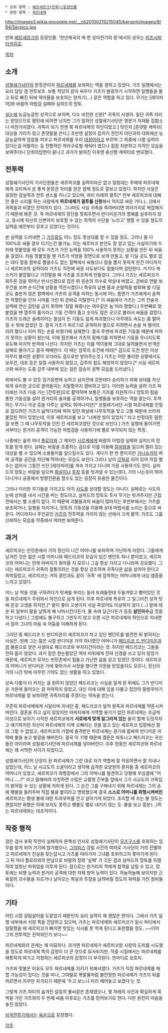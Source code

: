  * 상위 항목 : [[베르세르크(만화)/등장인물]]
 * 관련 항목 : [[파르네제]]

http://images3.wikia.nocookie.net/__cb20100215215045/berserk/images/9/94/Serpico.jpg

만화 [[베르세르크(만화)|베르세르크]]의 등장인물. '천년제국의 매 편 성마전기의 장'에서의 성우는 [[미즈시마 타카히로]].

[[목차]]

== 소개 ==
[[성철쇄기사단]]의 문장관이자 [[파르네제]]를 보좌하는 역을 겸하고 있었다. 가츠 일행에서는 요리 담당 겸 전투보조. 보통 적당히 같이 싸우다 가츠가 발광하기 시작하면 일행들을 몰고 뒤로 빠진 뒤에 약자들을 보호하는 양치기(…) 같은 역할을 하고 있다. 무기는 [레이피어]와 바람의 마법검 실페와 실피드의 망토.

[[실눈]]에 능글능글한 성격으로 보이며, 다소 비천한 신분[* 귀족의 사생아. 일단 귀족 자리는 받았으므로 평민에 비하면 낫지만 그가 일하던 성철쇄기사단은 명문가 자재들 집합소나 마찬가지였다. 귀족이 되기 전엔 쭉 파르네제의 하인이었고.] 탓인지 [존댓말 캐릭터|대상을 가리지 않고 존댓말을 쓴다.] 초반엔 설정이 잡히기 전인지 아단과의 대화에선 능글능글하게 엄살을 피우고 파르네제를 우리 [[대장]]이라고 부르며 그 와중에 나름 실력이 있다는걸 어필하는 등 전형적인 하라구로형 캐릭터 였으나 점점 차분하고 지적인 모습을 보여주더니 단죄의탑편이 끝나고 과거가 밝혀진 이후엔 충신형 캐릭터로 변모했다.

== 전투력 ==
성철쇄기사단의 기사단원들은 세르피코를 실력이라곤 없고 덜렁대는 주제에 파르네제에게 꼬리쳐서 운 좋게 문장관 자리를 얻은 얌체 정도로 깔보고 있었다. 하지만 사실은 굉장한 검실력과 전투 센스를 지니고 있으며, 여러 차례의 결투[* 전부 세르피코에 대해 안 좋은 소리를 하는 사람에게 '''파르네제가 결투를 신청'''해서 억지로 싸운 거다.(…)]에서 귀족들과 비겼던 전적까지 있다. 그나마도 사실 귀족을 죽여버리면 여러가지로 복잡해지기 때문에 봐준 것. 즉 파르네제의 장단을 맞춰주면서 반디미온가의 명예를 실추하지 않고, 동시에 자신의 신변까지 보호할 수 있는 최적의 수단을 '노리고' 행할 수 있을 정도의 실력을 예전부터 갖추고 있었다는 것이다.

본 실력을 드러내면 그 [[가츠(베르세르크)|가츠]]랑도 어느 정도 맞상대를 할 수 있을 정도. 그러나 둘 다 100%로 싸울 경우 이기는건 불가능. 이는 세르피코 본인도 잘 알고 있는 사실이기에 두 차례 맞붙었을 때 모두 가츠가 가진 능력을 100% 사용하지 못하는 상황을 만든 뒤 싸움을 걸었다. 처음 맞붙었을 땐 가츠가 석양을 정면으로 보게 만들고, 발 디딜 곳도 별로 없는 데다 칼을 함부로 뽑을수도 없는 절벽에서 싸웠으나 칼을 뽑지 못하게 한건 어디까지나 세르피코의 실력이라 가츠도 직전에 싸운 사도보다도 힘들다며 감탄한다. 거기다 캐스커가 붙잡혔다고 거짓말을 해 가츠를 초조하게 만들었다. 그러나 가츠는 세르피코가 휘두른 검을 뛰어난 반사신경으로 잡은 뒤 왼손의 의수로 박살내 버렸고, 곧바로 연발 보우건을 쏘며 순식간에 상황을 역전시켰으나 특유의 날쎈 몸과 순발력을 발휘해 발 디딜 곳도 충분치 않은 절벽에서 가츠의 공격을 피하는 동시에 어느 틈엔가 가츠에게서 슬쩍한 작열탄을 던져 시야를 가린 뒤 곧바로 이탈한다.[* 이 싸움에서 가츠는 그의 전술과 실력에 연신 감탄을 금치 못하며 '정말 짜증나는 여우같은 놈'이라 평했다.] 두번째로 맞붙었을 땐 열주의 홀이라고 기둥 간격이 좁고 숫자도 많은 곳으로 불러서 싸움을 걸었다. 가츠의 드래곤 슬레이어는 철심이 든 기둥도 쉽게 파괴했으나 아무래도 속도는 좀 떨어질 수 밖에 없었던 것. 결국 가츠가 찌르기로 공격하자 옆으로 피하면서 손을 쳐 떨어뜨리려 했으나 이미 쥐는 손을 바꿨기에 실패한다. 결국 주변에 파괴된 기둥들 때문에 피하지 못하는 상황이 왔는데, 이에 점프해서 가츠의 횡베기를 피하면서 기둥을 무너지도록 유도해 마지막 반격에 나선다. 하지만 가츠는 이를 역이용해 그대로 달려들면서 반격은 실패로 돌아가고 결국 패배한다. 이 때는 암묵의 조건에 따라[* 검으로 도전 받은 이상 아무리 불리한 상황이 오더라도 검으로만 받아주는것.] 가츠는 어떤 불리한 상황에서도 보우건, 대포 등은 일절 사용하지 않았고, 갑주의 힘도 해방하지 않았다.[* 사실 세르피코와 싸우는 도중 갑주 내부에 있는 검은 짐승이 살짝 모습을 드러냈다.]

위에서도 볼 수 있듯 임기응변에 능하고 심리전에 강한데다 승리하기 위해 상대를 자신에게 유리한 곳으로 끌어들이는 치밀함까지 겸비하고 있다. 이러한 능력을 살려 가츠 파티에선 가츠 다음 가는 [전투원]으로 활약하며 보통은 가츠를 지원하거나 망토의 힘을 통한 기동성을 살려 원거리의 술자를 공격하거나, 일행들을 보호하는 역을 맡는다. 투척하는 무기나 석궁 등을 다루는 실력도 뛰어나지만[* 성철쇄기사단 시절 파르네제를 인질로 잡으려던 가츠가 넓적다리에 박혀 있던 화살에 나무토막을 맞고 고통 때문에 쓰러져 붙잡힌 적이 있었는데, 이후 세르피코를 보고 "너에겐 빚이 있었지." 라고 빈정대듯 말한 걸 보면 그 때 나무토막을 던진 건 세르피코였던 것으로 보인다.] 가츠 일행에 들어가면서부터는 원거리 공격이 가능한 마법검을 사용하기에 별로 부각되지 않는 특징.

나중에는 숲의 마녀 [[플로라(베르세르크)|플로라]]와 그 제자인 [[시르케]]에게 바람의 마법검 실페와 실피드의 망토를 받게 된다. 실페는 바람을 조종하는 검으로 이를 이용해 [[칼바람]]을 일으켜 멀리 있는 대상을 벨 수 있으며 소용돌이를 일으킬수도 있다. 게다가 한 번 뿐이지만 [[가니슈카]]의 벼락 공격을 공간을 차단해 막아내는 모습도 보인다.그러나 날이 [[깃털]]로 되어 있어 직접 벨수는 없어서 그동안 쓰던 [레이피어]를 계속 가지고 다니며 가끔 사용하기도 한다. 실피드의 망토는 바람을 일으켜 [[화살]]이나 [[투창]] 등을 빗겨낼 수 있는데다, 거의 나는듯이 뛰어다니거나 공중에서 방향전환을 할수도 있는 굉장히 유용한 물건이다.

그러나 이러한 무기들을 가지고도 아직 [[사도(베르세르크)|사도]]를 상대할 정도는 아니다. 실페로는 사도의 눈에 상처를 내서 시간을 버는 정도이고, 실피드의 망토도 투사 무기는 빗겨주지만 근접전에서는 별 소용이 없다. 이 때문에 괴물들과의 싸움이 많아지는 후반부에서는 가츠를 보조하거나, 일행을 지키거나, 망토의 기동성을 이용해 상대 마법사를 노리는 등으로 싸운다. 어디까지나 주인공인 [[가츠]]의 전투력을 가리지 않는 선에서 크게 활약. 가츠도 그를 신뢰하는 모습을 작중에서 여러번 보여준다. 
== 과거 ==
세르피코는 빈민촌에서 거의 정신이 나간 어머니를 보좌하며 가난하게 자랐다. 그들에게 남겨진 것은 젊은 시절 어머니와 페드리코의 모습이 담긴 펜던트 하나 뿐이었고, 세르피코의 어머니는 언제 아버지가 찾아올 지 모르니 그걸 항상 가지고 다니라며 강요했다. 그녀는 세르피코가 귀족의 혈통이라는 것을 항상 강조하며 귀족다운 삶을 살아야 한다고 윽박질렀고, 세르피코는 거의 광인과도 같이 '귀족' 에 집착하는 어머니에게 내심 염증을 느끼고 있었다. 

어느 날 먹을 것을 구하려다가 텃세를 부리는 동네 또래들한테 두들겨맞고 뻗어있던 것을 파르네제가 주워와서 하인으로 삼게 된다. 이후 파르네제 특유의 그 일그러진 성격 탓에 온갖 고생을 하지만,[* 말이 좋아 고생이지 사실 죽었어도 이상하지 않다.(…) 말에 태운 뒤 일부러 말을 날뛰게 해 낙마시킨다든가, 물 속에 담근다든가 등등 '''살인미수'''급 짓을 하고 다녔다.] 그럼에도 불구하고 그만두지 않고 오랜 시간 파르네제의 하인으로 지내면서 점차 그녀의 마음 속 어둠을 이해하게 된다. 

그러던 중 페드리코 드 반디미온이 세르피코가 차고 있던 팬던트를 발견한 뒤 밝혀지는 사실은, 원래 그는 젊은 시절 반디미온 가의 하녀였던 어머니가 [[페드리코 드 반디미온]]과의 불륜으로 얻은 사생아로 페드리코와 부자지간이라는 것. 하지만 페드리코는 그들을 전혀 돕지 않았다. 과거 잠깐 한눈팔았던 여자 따위에게 전혀 신경을 쓰고 있지 않았기 때문에, 세르피코 모자는 빈민촌에서 힘들고 가난한 삶을 살고 있었던 것이다. 세르피코의 어머니가 반디미온 가에 찾아가서 사정을 했다면 지원을 받았을지도 모르나, 정신이 거의 나간 탓에 아무런 기약도 없는 생활을 하고 있었다.

상속 다툼이 더 커지는 걸 원하지 않았던 페드리코는 사실을 알게 된 뒤에도 그가 반디미온 가문에 들어오는 걸 허락하지 않았고, 대신 이에 대해 입을 다물고 집안의 말썽꾸러기 파르네제를 잘 보좌하면 귀족자리를 주겠다는 약속을 받는다.

꾸준히 파르네제에게 시달리며 지내던 중, 페드리코가 덜컥 왕족과 파르네제를 약혼시켜 버린다. 결혼을 하고 싶지 않았지만 아버지에게 거역할 용기가 없던 파르네제는 조금씩 이성으로 보이기 시작한 세르피코에게 '''서로에게 맞게 일그러져 있는''' 둘이 함께 도망치자고 얘기하지만 자신이 파르네제의 이복 오빠라는 것을 알고 있는 세르피코 입장에선 절대 그럴 수 없었고, 세르피코의 거절에 충격받은 파르네제는 광기에 휩싸여 반디미온 저택에 불을 놓고 발광을 해버린다. 결국 이 기행 때문에 결혼은 파토나고 페드리코는 귀신 들린 아이라며 성철쇄기사단에 파르네제를 넣어버린다. 이후 한동안 세르피코와 파르네제는 꽤 서먹한 사이가 되었다고.

성철쇄기사단의 단장이 된 파르네제가 그런 대로 자기 역할에 잘 적응하면서 잘 지내나 싶었는데, 어느 날 사교도의 소굴이라고 생각해 습격한 요양원의 환자들 중 세르피코의 어머니가 있었고, 세르피코가 화형장에서 그의 어머니를 발견하고 당황해 무심결에 "어머니……?" 라고 말해버려 자칫하면 수많은 교황청 간부들 앞에서 그가 사교도의 가족임이 밝혀질 수 있는 상황에 처하게 된다. 그 순간 그를 구해내기 위해 파르네제는 그의 손에 횃불을 들려주며 직접 불을 붙이라고 명령했으며 결국 '''스스로 어머니를 화형시켜버린''' 세르피코는 평생 불에 대한 트라우마를 안고 살아가게 되었다. 조리할 때 쓰는 불 정도는 괜찮지만 화형은 아예 보지도 못하고 횃불도 별로 내키지 않는 듯. 불을 보고 흥분(...)하는 파르네제와는 대조적이다.

== 작중 행적 ==
검은 검사 포획 작전이 실패하자 문책성 인사로 성철쇄기사단이 [[모즈구스]]를 호위하는 임무를 맡게 되어 거기에 참가했으나, [[그리피스(베르세르크)|그리피스]] 강림 사건의 여파로 기사단이 거의 전멸하고 파르네제가 진실을 찾는답시고 가츠를 따라가자 그녀를 호위하고자 쫓아가게 된다. 그 뒤 마녀 플로라와의 만남으로 바람의 정령 '실페' 가 깃든 검과 실피드의 망토를 득템하여 엄청난 파워업을 이루게 된다. 검으로는 원거리의 적에게 참격을 날릴 수 있고, 망토에는 비행 능력과 원거리 공격에 대한 자체 방어 능력이 있다. 하늘하늘해 보이지만 근육질의 괴수들을 자르거나 날아오는 화살과 투창을 날려버릴 정도의 위력을 가진 장비들이다.

== 기타 ==
어린 시절 살림살이를 도맡았기 때문인지 요리 실력이 꽤 괜찮은 편이다. 그래서 가츠 일행 내부에서 식량 쪽을 전담하고 있으며, 가츠는 파르네제와 세르피코가 일시 파티에서 일탈했을 때 세르피코가 빠지면 맛있는 식사를 못 먹게 된다고 표현했을 정도. ~~이미 그의 전투력은 전력외인가 보다~~

파르네제와의 관계는 꽤 미묘하다. 과거엔 파르네제가 세르피코랑 사랑의 도피를 시도했을 정도로 파르네제 쪽의 감정이 더 큰 것으로 묘사되지만, 작중 시점에서는 파르네제를 애틋하게 여기고 걱정하는 세르피코의 감정이 더 부각된다. 한마디로 보호자. 

가츠와 맞붙은 이유도 모두 파르네제를 지키기 위해서였다. 가츠가 직접 파르네제를 해할 가능성이 있다는 것을 떠나, 그야말로 폭발물처럼 불안정한 파르네제가 가츠의 뒤를 따르면서 자꾸만 자극되기 때문에 '두고 보느니 미리 떼어놓고 보겠다'는 것.

그렇게 가츠 파티의 숨겨진 갈등의 불씨같은 존재였으나, 몇 차례의 사건과 확실하게 흑백을 가린 가츠와의 두 번째 싸움 이후로는 가츠를 믿어보기로 한다. 다만 완전히 마음을 놓진 않았다.

[[삼국전투기]]에서는 [[육손(삼국지)|육손]]으로 등장했다.


[[각주]]
